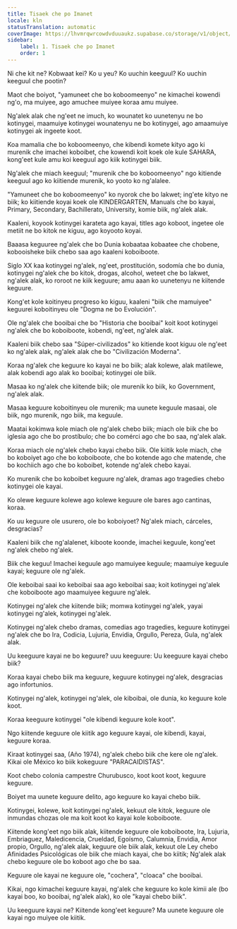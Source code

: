 ```yaml
---
title: Tisaek che po Imanet
locale: kln
statusTranslation: automatic
coverImage: https://lhvmrqwrcowdvduuaukz.supabase.co/storage/v1/object/public/strapi-uploads/small_cover-tratado-de-psicologia-revolucionaria.webp-5e15e1cec4e0ebebcde5d7fc7565d8fd.webp
sidebar:
    label: 1. Tisaek che po Imanet
    order: 1
---
```

Ni che kit ne? Kobwaat kei? Ko u yeu? Ko uuchin keeguul? Ko uuchin keeguul che pootin?

Maot che boiyot, "yamuneet che bo koboomeenyo" ne kimachei kowendi ng'o, ma muiyee, ago amuchee muiyee koraa amu muiyee.

Ng'alek alak che ng'eet ne imuch, ko wounatet ko uunetenyu ne bo kotinygei, maamuiye kotinygei wounatenyu ne bo kotinygei, ago amaamuiye kotinygei ak ingeete koot.

Koa mamalia che bo koboomeenyo, che kibendi komete kityo ago ki murenik che imachei koboibet, che kowendi koit koek ole kule SAHARA, kong'eet kule amu koi keeguul ago kiik kotinygei biik.

Ng'alek che miach keeguul; "murenik che bo koboomeenyo" ngo kitiende keeguul ago ko kiitiende murenik, ko yooto ko ng'alalee.

"Yamuneet che bo koboomeenyo" ko nyorok che bo lakwet; ing'ete kityo ne biik; ko kiitiende koyai koek ole KINDERGARTEN, Manuals che bo kayai, Primary, Secondary, Bachillerato, University, komie biik, ng'alek alak.

Kaaleni, koyook kotinygei karateta ago kayai, titles ago koboot, ingetee ole metiit ne bo kitok ne kiguu, ago koyooto koyai.

Baaasa keguuree ng'alek che bo Dunia kobaataa kobaatee che chobene, kobooisheke biik chebo saa ago kaaleni koboiboote.

Siglo XX kaa kotinygei ng'alek, ng'eet, prostitución, sodomía che bo dunia, kotinygei ng'alek che bo kitok, drogas, alcohol, weteet che bo lakwet, ng'alek alak, ko roroot ne kiik keguure; amu aaan ko uunetenyu ne kiitende keguure.

Kong'et kole koitinyeu progreso ko kiguu, kaaleni "biik che mamuiyee" keguurei koboitinyeu ole "Dogma ne bo Evolución".

Ole ng'alek che booibai che bo "Historia che booibai" koit koot kotinygei ng'alek che bo koboiboote, kobendi, ng'eet, ng'alek alak.

Kaaleni biik chebo saa "Súper-civilizados" ko kitiende koot kiguu ole ng'eet ko ng'alek alak, ng'alek alak che bo "Civilización Moderna".

Koraa ng'alek che keguure ko kayai ne bo biik; alak kolewe, alak matilewe, alak kobendi ago alak ko booibai; kotinygei ole biik.

Masaa ko ng'alek che kiitende biik; ole murenik ko biik, ko Government, ng'alek alak.

Masaa keguure koboitinyeu ole murenik; ma uunete keguule masaai, ole biik, ngo murenik, ngo biik, ma keguule.

Maatai kokimwa kole miach ole ng'alek chebo biik; miach ole biik che bo iglesia ago che bo prostíbulo; che bo comérci ago che bo saa, ng'alek alak.

Koraa miach ole ng'alek chebo kayai chebo biik. Ole kiitik kole miach, che bo koboiyet ago che bo koboiboote, che bo kotende ago che matende, che bo kochiich ago che bo koboibet, kotende ng'alek chebo kayai.

Ko murenik che bo koboibet keguure ng'alek, dramas ago tragedies chebo kotinygei ole kayai.

Ko olewe keguure kolewe ago kolewe keguure ole bares ago cantinas, koraa.

Ko uu keguure ole usurero, ole bo koboiyoet? Ng'alek miach, cárceles, desgracias?

Kaaleni biik che ng'alalenet, kiboote koonde, imachei keguule, kong'eet ng'alek chebo ng'alek.

Biik che keguu! Imachei keguule ago mamuiyee keguule; maamuiye keguule kayai; keguure ole ng'alek.

Ole keboibai saai ko keboibai saa ago keboibai saa; koit kotinygei ng'alek che koboiboote ago maamuiyee keguure ng'alek.

Kotinygei ng'alek che kiitende biik; momwa kotinygei ng'alek, yayai kotinygei ng'alek, kotinygei ng'alek.

Kotinygei ng'alek chebo dramas, comedias ago tragedies, keguure kotinygei ng'alek che bo Ira, Codicia, Lujuria, Envidia, Orgullo, Pereza, Gula, ng'alek alak.

Uu keeguure kayai ne bo keguure? uuu keeguure: Uu keeguure kayai chebo biik?

Koraa kayai chebo biik ma keguure, keguure kotinygei ng'alek, desgracias ago infortunios.

Kotinygei ng'alek, kotinygei ng'alek, ole kiboibai, ole dunia, ko keguure kole koot.

Koraa keeguure kotinygei "ole kibendi keguure kole koot".

Ngo kiitende keguure ole kiitik ago keguure kayai, ole kibendi, kayai, keguure koraa.

Kiraat kotinygei saa, (Año 1974), ng'alek chebo biik che kere ole ng'alek. Kikai ole México ko biik kokeguure "PARACAIDISTAS".

Koot chebo colonia campestre Churubusco, koot koot koot, keguure keguure.

Boiyet ma uunete keguure delito, ago keguure ko kayai chebo biik.

Kotinygei, kolewe, koit kotinygei ng'alek, kekuut ole kitok, keguure ole inmundas chozas ole ma koit koot ko kayai kole koboiboote.

Kiitende kong'eet ngo biik alak, kiitende keguure ole koboiboote, Ira, Lujuria, Embriaguez, Maledicencia, Crueldad, Egoísmo, Calumnia, Envidia, Amor propio, Orgullo, ng'alek alak, keguure ole biik alak, kekuut ole Ley chebo Afinidades Psicológicas ole biik che miach kayai, che bo kiitik; Ng'alek alak chebo keguure ole bo koboot ago che bo saa.

Keguure ole kayai ne keguure ole, "cochera", "cloaca" che booibai.

Kikai, ngo kimachei keguure kayai, ng'alek che keguure ko kole kimii ale (bo kayai boo, ko booibai, ng'alek alak), ko ole "kayai chebo biik".

Uu keeguure kayai ne? Kiitende kong'eet keguure? Ma uunete keguure ole kayai ngo muiyee ole kiitik.


